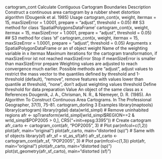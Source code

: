 cartogram_cont Calculate Contiguous Cartogram Boundaries
Description
Construct a continuous area cartogram by a rubber sheet distortion algorithm (Dougenik et al. 1985)
Usage
cartogram_cont(x, weight, itermax = 15, maxSizeError = 1.0001,
prepare = "adjust", threshold = 0.05)
## S3 method for class 'SpatialPolygonsDataFrame'
cartogram_cont(x, weight,
itermax = 15, maxSizeError = 1.0001, prepare = "adjust",
threshold = 0.05)
## S3 method for class 'sf'
cartogram_cont(x, weight, itermax = 15,
maxSizeError = 1.0001, prepare = "adjust", threshold = 0.05)
Arguments
x SpatialPolygonDataFrame or an sf object
weight Name of the weighting variable in x
itermax Maximum iterations for the cartogram transformation, if maxSizeError ist not
reached
maxSizeError Stop if meanSizeError is smaller than maxSizeError
prepare Weighting values are adjusted to reach convergence much earlier. Possible methods
are "adjust", adjust values to restrict the mass vector to the quantiles defined
by threshold and 1-threshold (default), "remove", remove features with values
lower than quantile at threshold, "none", don’t adjust weighting values
threshold Define threshold for data preparation
Value
An object of the same class as x
References
Dougenik, J. A., Chrisman, N. R., & Niemeyer, D. R. (1985). An Algorithm To Construct Continuous
Area Cartograms. In The Professional Geographer, 37(1), 75-81.
cartogram_dorling 3
Examples
library(maptools)
library(cartogram)
library(rgdal)
data(wrld_simpl)
# Remove uninhabited regions
afr <- spTransform(wrld_simpl[wrld_simpl$REGION==2 & wrld_simpl$POP2005 > 0,],
CRS("+init=epsg:3395"))
# Create cartogram
afr_carto <- cartogram_cont(afr, "POP2005", 3)
# Plot
par(mfcol=c(1,2))
plot(afr, main="original")
plot(afr_carto, main="distorted (sp)")
# Same with sf objects
library(sf)
afr_sf = st_as_sf(afr)
afr_sf_carto <- cartogram_cont(afr_sf, "POP2005", 3)
# Plot
par(mfcol=c(1,3))
plot(afr, main="original")
plot(afr_carto, main="distorted (sp)")
plot(st_geometry(afr_sf_carto), main="distorted (sf)")
